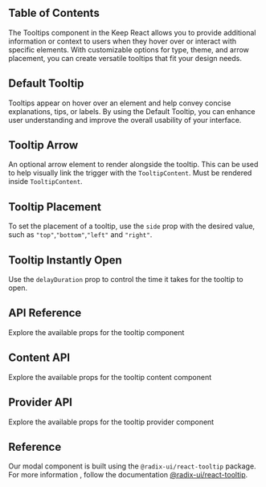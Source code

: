 

## Table of Contents

The Tooltips component in the Keep React allows you to provide additional information or context to users when they hover over or interact with specific elements. With customizable options for type, theme, and arrow placement, you can create versatile tooltips that fit your design needs.

## Default Tooltip

Tooltips appear on hover over an element and help convey concise explanations, tips, or labels. By using the Default Tooltip, you can enhance user understanding and improve the overall usability of your interface.

<CodeHighlightPreview code={DefaultTooltipCode}>
  <DefaultTooltip />
</CodeHighlightPreview>

## Tooltip Arrow

An optional arrow element to render alongside the tooltip. This can be used to help visually link the trigger with the `TooltipContent`. Must be rendered inside `TooltipContent`.

<CodeHighlightPreview code={TooltipWithArrowCode}>
  <TooltipWithArrow />
</CodeHighlightPreview>

## Tooltip Placement

To set the placement of a tooltip, use the `side` prop with the desired value, such as `"top"`,`"bottom"`,`"left"` and `"right"`.

<CodeHighlightPreview code={TooltipPlacementCode}>
  <TooltipPlacement />
</CodeHighlightPreview>

## Tooltip Instantly Open

Use the `delayDuration` prop to control the time it takes for the tooltip to open.

<CodeHighlightPreview code={TooltipInstantlyOpenCode}>
  <TooltipInstantlyOpen />
</CodeHighlightPreview>

## API Reference

Explore the available props for the tooltip component

<ComponentApi data={tooltipApi} />

## Content API

Explore the available props for the tooltip content component

<ComponentApi data={tooltipContentApi} />

## Provider API

Explore the available props for the tooltip provider component

<ComponentApi data={tooltipProviderApi} />

## Reference

Our modal component is built using the `@radix-ui/react-tooltip` package. For more information , follow the documentation [@radix-ui/react-tooltip](https://www.radix-ui.com/primitives/docs/components/tooltip#api-reference).
